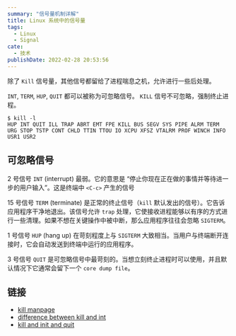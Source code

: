 ```yaml
---
summary: "信号量机制详解"
title: Linux 系统中的信号量
tags:
  - Linux
  - Signal
cate:
  - 技术
publishDate: 2022-02-28 20:53:56
---
```


除了 `Kill` 信号量，其他信号都留给了进程喘息之机，允许进行一些后处理。

`INT`, `TERM`, `HUP`, `QUIT` 都可以被称为可忽略信号。
`KILL` 信号不可忽略，强制终止进程。

```shell
$ kill -l
HUP INT QUIT ILL TRAP ABRT EMT FPE KILL BUS SEGV SYS PIPE ALRM TERM URG STOP TSTP CONT CHLD TTIN TTOU IO XCPU XFSZ VTALRM PROF WINCH INFO USR1 USR2
```

## 可忽略信号

2 号信号 `INT` (interrupt) 最弱。它的意思是 “停止你现在正在做的事情并等待进一步的用户输入”。这是终端中 `<C-c>` 产生的信号

15 号信号 `TERM` (terminate) 是正常的终止信号（`kill` 默认发出的信号）。它告诉应用程序干净地退出。该信号允许 `trap` 处理，它使接收进程能够以有序的方式进行一些清理。如果不想在关键操作中被中断，那么应用程序往往会忽略 `SIGTERM`。

1 号信号 `HUP` (hang up) 在苛刻程度上与 `SIGTERM` 大致相当。当用户与终端断开连接时，它会自动发送到终端中运行的应用程序。

3 号信号 `QUIT` 是可忽略信号中最苛刻的。当想立刻终止进程时可以使用，并且默认情况下它通常会留下一个 `core dump file`。

## 链接

- [kill manpage](http://www.linuxcommand.org/lc3_man_pages/kill1.html)
- [difference between kill and int](https://unix.stackexchange.com/questions/251195/difference-between-less-violent-kill-signal-hup-1-int-2-and-term-15)
- [kill and init and quit](https://www.semicolonandsons.com/code_diary/unix/kill-vs-term-vs-int-vs-quit-signals)
